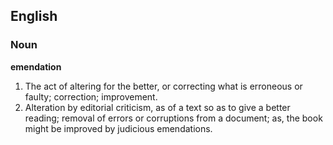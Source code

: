 ==English==

===Noun===

'''emendation'''

#The act of altering for the better, or correcting what is erroneous or faulty; correction; improvement.
#Alteration by editorial criticism, as of a text so as to give a better reading; removal of errors or corruptions from a document; as, the book might be improved by judicious emendations.